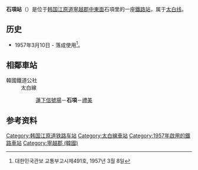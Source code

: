 {{朝鮮半島車站資訊
|公司色 = #0066b3
|文字色 = 
|站名 = 石項站<br />{{lang|en|Seokhang}}
|圖片 =KORAIL Seokhang.jpg
|pxl = 
|圖片說明 =车站站舍
|車站編號 = 
|前一站 = [[莲下信号场|莲下信号场]]
|前一站距離 = 6.7
|後一站距離 = 3.1
|後一站 = [[礼美站|礼美]]
|距離 =49.0
|起點站 = [[堤川站|堤川]]
|所屬路線 = [[太白线|太白线]]
|諺文 = 석항역
|朝鮮漢字 = 石項驛
|文觀部式 =Seokhang-yeok 
|馬-賴式 =
|副站名 = 
|停站路線數 = 
|所屬公司 = [[韩国铁道公社|韩国铁道公社]]
|所在地 =[[江原道_(韩国)|江原道]][[寧越郡_(韓國)|寧越郡]][[中東面|中東面]]石項里213
|車站構造 = 地面車站
|月台配置 = 
|啟用年月日 =1957年3月10日
|廢站年月日 = 
|上下車人次 =
|統計年度 =
|轉車 = 
|備註 = 
|全寬備註 = 
}}

'''石項站'''（{{kor|諺=석항역|漢=石項驛|羅=Seokhang yeok|f=y}}）是位于[[韩国|韩国]][[江原道_(韩国)|江原道]][[寧越郡_(韓國)|寧越郡]][[中東面|中東面]]石項里的一座[[鐵路站|鐵路站]]，属于[[太白线|太白线]]。

== 历史 ==
*1957年3月10日 - 落成使用<ref>대한민국관보 교통부고시제491호, 1957년 3월 8일</ref>。

== 相鄰車站 ==
;韓國鐵道公社
:太白線
::[[蓮下信號場|蓮下信號場]]－'''石項'''－[[禮美站|禮美]]

== 参考资料 ==
{{reflist}}

{{太白线}}

[[Category:韩国江原道铁路车站|Category:韩国江原道铁路车站]]
[[Category:太白線車站|Category:太白線車站]]
[[Category:1957年啟用的鐵路車站|Category:1957年啟用的鐵路車站]]
[[Category:寧越郡_(韓國)|Category:寧越郡 (韓國)]]